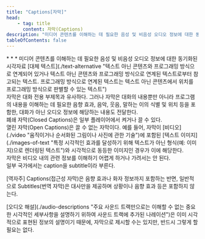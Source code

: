 ```yaml
---
title: "Captions[자막]"
head:
    - tag: title
      content: 자막(Captions)
description: "미디어 콘텐츠를 이해하는 데 필요한 음성 및 비음성 오디오 정보에 대한 동기화된 시각자료 대체 텍스트"
tableOfContents: false
---
```


<Badge text="WCAG2" variant="note" size="large" />
* * *
미디어 콘텐츠를 이해하는 데 필요한 음성 및 비음성 오디오 정보에 대한 동기화된 시각자료 [대체 텍스트](./text-alternative "텍스트 아닌 콘텐츠와 프로그래밍 방식으로 연계되어 있거나 텍스트 아닌 콘텐츠와 프로그래밍 방식으로 연계된 텍스트로부터 참고되는 텍스트. 프로그래밍 방식으로 연계된 텍스트는 텍스트 아닌 콘텐츠에서 위치를 프로그래밍 방식으로 판별할 수 있는 텍스트")

<Aside title="참고 1">
자막은 대화 전용 부제목과 유사하다. 그러나 자막은 대화의 내용뿐만 아니라 프로그램의 내용을 이해하는 데 필요한 음향 효과, 음악, 웃음, 말하는 이의 식별 및 위치 등을 포함한, 대화가 아닌 오디오 정보에 해당하는 내용도 전달한다.
</Aside>
<Aside title="참고 2">
폐쇄 자막(<span lang="en">Closed Captions</span>)은 일부 플레이어에서 켜거나 끌 수 있다.
</Aside>
<Aside title="참고 3">
열린 자막(<span lang="en">Open Captions</span>)은 끌 수 없는 자막이다. 예를 들어, 자막이 [비디오](./video "움직이거나 순서화된 그림이나 사진에 관한 기술")에 포함된 [텍스트 이미지](./images-of-text "특정 시각적인 효과를 달성하기 위해 텍스트가 아닌 형식(예: 이미지)으로 렌더링된 텍스트")와 시각적으로 동등한 이미지인 경우가 이에 해당한다.
</Aside>
<Aside title="참고 4">
자막은 비디오 내의 관련 정보를 이해하기 어렵게 하거나 가려서는 안 된다.
</Aside>
<Aside title="참고 5">
일부 국가에서는 <span lang="en">caption</span>을 <span lang="en">subtitle</span>이라 부른다.

\[역자주\] Captions(접근성 자막)은 음향 효과나 화자 정보까지 포함하는 반면, 일반적으로 Subtitles(번역 자막)은 대사만을 제공하며 상황이나 음향 효과 등은 포함하지 않는다.
</Aside>
<Aside title="참고 6">
[오디오 해설](./audio-descriptions "주요 사운드 트랙만으로는 이해할 수 없는 중요한 시각적인 세부사항을 설명하기 위하여 사운드 트랙에 추가된 나레이션")은 이미 시각적으로 표현된 정보의 설명이기 때문에, 자막으로 제시할 수는 있지만, 반드시 그렇게 할 필요는 없다.
</Aside>